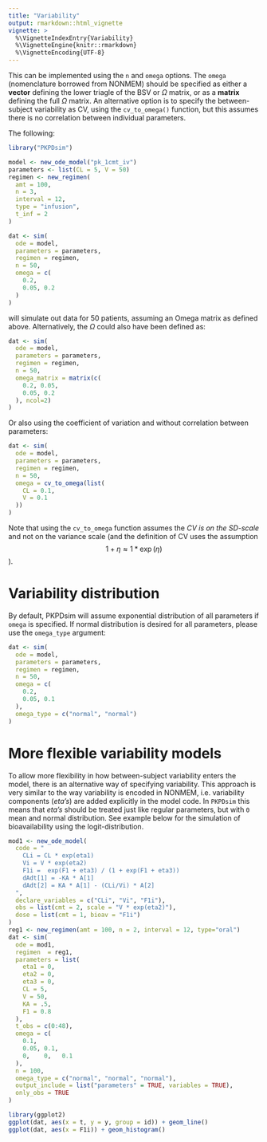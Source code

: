 ```yaml
---
title: "Variability"
output: rmarkdown::html_vignette
vignette: >
  %\VignetteIndexEntry{Variability}
  %\VignetteEngine{knitr::rmarkdown}
  %\VignetteEncoding{UTF-8}
---
```


This can be implemented using the `n` and `omega` options. The `omega` (nomenclature borrowed from NONMEM) should be specified as either a **vector** defining the lower triagle of the BSV or $\Omega$ matrix, or as a **matrix** defining the full $\Omega$ matrix. An alternative option is to specify the between-subject variability as CV, using the `cv_to_omega()` function, but this assumes there is no correlation between individual parameters.

The following:

```r
library("PKPDsim")
```

```r
model <- new_ode_model("pk_1cmt_iv")
parameters <- list(CL = 5, V = 50)
regimen <- new_regimen(
  amt = 100,
  n = 3,
  interval = 12,
  type = "infusion",
  t_inf = 2
)

dat <- sim(
  ode = model,
  parameters = parameters,
  regimen = regimen,
  n = 50,
  omega = c(
    0.2, 
    0.05, 0.2
  )
)
```

will simulate out data for 50 patients, assuming an Omega matrix as defined above. Alternatively, the $\Omega$ could also have been defined as:

```r
dat <- sim(
  ode = model,
  parameters = parameters,
  regimen = regimen,
  n = 50,
  omega_matrix = matrix(c(
    0.2, 0.05, 
    0.05, 0.2
  ), ncol=2)
)
```

Or also using the coefficient of variation and without correlation between parameters:

```r
dat <- sim(
  ode = model,
  parameters = parameters,
  regimen = regimen,
  n = 50,
  omega = cv_to_omega(list(
    CL = 0.1, 
    V = 0.1
  ))
)
```

Note that using the `cv_to_omega` function assumes the *CV is on the SD-scale* and not on the variance scale (and the definition of CV uses the assumption $$1 + \eta \approx 1 * \exp(\eta)$$).

# Variability distribution

By default, PKPDsim will assume exponential distribution of all parameters if `omega` is specified. If normal distribution is desired for all parameters, please use the `omega_type` argument:

```r
dat <- sim(
  ode = model,
  parameters = parameters,
  regimen = regimen,
  n = 50,
  omega = c(
    0.2, 
    0.05, 0.1
  ),
  omega_type = c("normal", "normal")
)
```

# More flexible variability models

To allow more flexibility in how between-subject variability enters the model, there is an alternative way of specifying variability. This approach is very similar to the way variability is encoded in NONMEM, i.e. variability components (*eta's*) are added explicitly in the model code. In `PKPDsim` this means that *eta's* should be treated just like regular parameters, but with `0` mean and normal distribution. See example below for the simulation of bioavailability using the logit-distribution.

```r
mod1 <- new_ode_model(
  code = "
    CLi = CL * exp(eta1)
    Vi = V * exp(eta2)
    F1i =  exp(F1 + eta3) / (1 + exp(F1 + eta3))
    dAdt[1] = -KA * A[1]
    dAdt[2] = KA * A[1] - (CLi/Vi) * A[2]
  ", 
  declare_variables = c("CLi", "Vi", "F1i"),
  obs = list(cmt = 2, scale = "V * exp(eta2)"),
  dose = list(cmt = 1, bioav = "F1i")
)
reg1 <- new_regimen(amt = 100, n = 2, interval = 12, type="oral")
dat <- sim(
  ode = mod1,
  regimen  = reg1,
  parameters = list(
    eta1 = 0,
    eta2 = 0,
    eta3 = 0,
    CL = 5,
    V = 50,
    KA = .5,
    F1 = 0.8
  ),
  t_obs = c(0:48),
  omega = c(
    0.1, 
    0.05, 0.1, 
    0,    0,   0.1
  ),
  n = 100,
  omega_type = c("normal", "normal", "normal"),
  output_include = list("parameters" = TRUE, variables = TRUE),
  only_obs = TRUE
)
```

```r
library(ggplot2)
ggplot(dat, aes(x = t, y = y, group = id)) + geom_line()
ggplot(dat, aes(x = F1i)) + geom_histogram()
```
